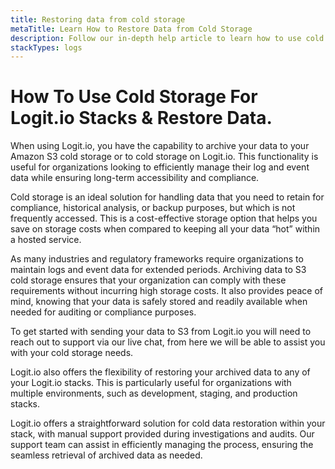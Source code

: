 ```yaml
---
title: Restoring data from cold storage
metaTitle: Learn How to Restore Data from Cold Storage
description: Follow our in-depth help article to learn how to use cold storage with Amazon S3 for your Logit.io stack
stackTypes: logs
---
```


# How To Use Cold Storage For Logit.io Stacks & Restore Data.

When using Logit.io, you have the capability to archive your data to your 
Amazon S3 cold storage or to cold storage on Logit.io. This functionality 
is useful for organizations looking to efficiently manage their log and 
event data while ensuring long-term accessibility and compliance.

Cold storage is an ideal solution for handling data that you need to 
retain for compliance, historical analysis, or backup purposes, but 
which is not frequently accessed. This is a cost-effective storage 
option that helps you save on storage costs when compared to 
keeping all your data “hot” within a hosted service.

As many industries and regulatory frameworks require organizations to 
maintain logs and event data for extended periods. Archiving data to 
S3 cold storage ensures that your organization can comply with these 
requirements without incurring high storage costs. It also provides 
peace of mind, knowing that your data is safely stored and readily 
available when needed for auditing or compliance purposes.

To get started with sending your data to S3 from Logit.io you will 
need to reach out to support via our live chat, from here we will 
be able to assist you with your cold storage needs.

Logit.io also offers the flexibility of restoring your archived data 
to any of your Logit.io stacks. This is particularly useful for 
organizations with multiple environments, such as development, 
staging, and production stacks.

Logit.io offers a straightforward solution for cold data restoration 
within your stack, with manual support provided during investigations 
and audits. Our support team can assist in efficiently managing the 
process, ensuring the seamless retrieval of archived data as needed.
